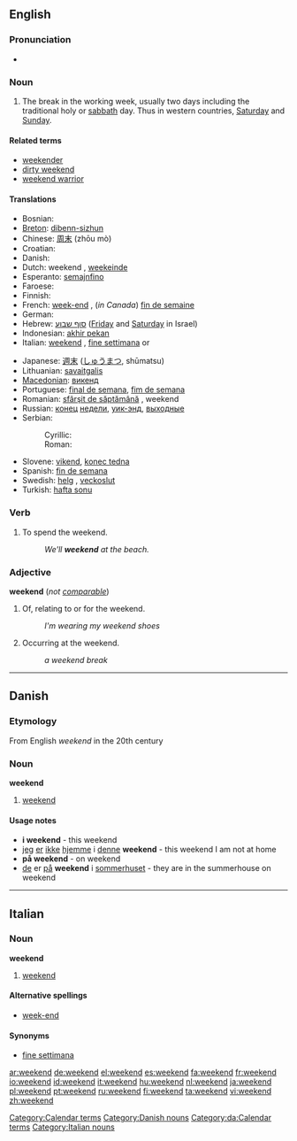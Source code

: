 ==English==

===Pronunciation===
* {{audio|en-us-weekend.ogg|Audio (US)}}

===Noun===
{{en-noun}}

# The break in the working week, usually two days including the traditional holy or [[sabbath]] day. Thus in western countries, [[Saturday]] and [[Sunday]].

====Related terms====
* [[weekender]]
* [[dirty weekend]]
* [[weekend warrior]]

====Translations====
{{top}}
* Bosnian: {{t-|bs|vikend|m}}
* [[Breton]]: [[dibenn-sizhun]] {{m}}
* Chinese: [[周末]] (zhōu mò)
* Croatian: {{t-|hr|vikend|m}}
* Danish: {{t-|da|weekend|c}}
* Dutch: weekend {{n}}, [[weekeinde]] {{n}}
* Esperanto: [[semajnfino]]
* Faroese: {{t-|fo|vikuskifti|n|xs=Faroese}}
* Finnish: {{t+|fi|viikonloppu}}
* French: [[week-end]] {{m}}, (''in Canada'') [[fin de semaine]] {{f}}
* German: {{t+|de|Wochenende|n}}
* Hebrew: [[סוף שבוע]] {{m}} ([[Friday]] and [[Saturday]] in Israel)
* Indonesian: [[akhir pekan]]
* Italian: [[weekend#Italian|weekend]] {{m}}, [[fine settimana]] {{m}} or {{f}}
{{mid}}
* Japanese: [[週末]] ([[しゅうまつ]], shūmatsu)
* Lithuanian: [[savaitgalis]] {{m}}
* [[Macedonian]]: [[викенд]] {{m}}
* Portuguese: [[final de semana]], [[fim de semana]]
* Romanian: [[sfârşit de săptămână]] {{n}}, weekend {{n}}
* Russian: [[конец]] [[неделя|недели]], [[уик-энд]], [[выходные]]
* Serbian:
*: Cyrillic: {{t-|sr|викенд|m}}
*: Roman: {{t-|sr|vikend|m}}
* Slovene: [[vikend]], [[konec tedna]]
* Spanish: [[fin de semana]] {{m}}
* Swedish: [[helg]] {{c}}, [[veckoslut]] {{n}}
* Turkish: [[hafta sonu]]
{{bottom}}

===Verb===
{{en-verb}}

# To spend the weekend.
#: ''We'll '''weekend''' at the beach.''

===Adjective===
'''weekend''' (''not [[comparable]]'')

# Of, relating to or for the weekend.
#: ''I'm wearing my weekend shoes''
# Occurring at the weekend.
#: ''a weekend break''

[[Category:Calendar terms]]

----

==Danish==

===Etymology===
From English ''weekend'' in the 20th century

===Noun===
'''weekend''' {{c}}

# [[weekend#English|weekend]]

====Usage notes====
* '''i weekend''' - this weekend
* [[jeg]] [[er]] [[ikke]] [[hjemme]] i [[denne]] '''weekend''' - this weekend I am not at home
* '''på weekend''' - on weekend
* [[de]] er [[på]] '''weekend''' i [[sommerhus]]et - they are in the summerhouse on weekend

[[Category:Danish nouns]]
[[Category:da:Calendar terms]]

----

==Italian==

===Noun===
'''weekend''' {{m}} {{inv}}

# [[weekend#English|weekend]]

====Alternative spellings====
* [[week-end#Italian|week-end]]

====Synonyms====
* [[fine settimana]]

[[Category:Italian nouns]]

[[ar:weekend]]
[[de:weekend]]
[[el:weekend]]
[[es:weekend]]
[[fa:weekend]]
[[fr:weekend]]
[[io:weekend]]
[[id:weekend]]
[[it:weekend]]
[[hu:weekend]]
[[nl:weekend]]
[[ja:weekend]]
[[pl:weekend]]
[[pt:weekend]]
[[ru:weekend]]
[[fi:weekend]]
[[ta:weekend]]
[[vi:weekend]]
[[zh:weekend]]